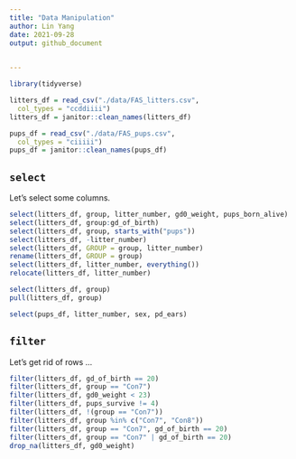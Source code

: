 ```yaml
---
title: "Data Manipulation"
author: Lin Yang
date: 2021-09-28
output: github_document
 

---
```


```r
library(tidyverse)

litters_df = read_csv("./data/FAS_litters.csv",
  col_types = "ccddiiii")
litters_df = janitor::clean_names(litters_df)

pups_df = read_csv("./data/FAS_pups.csv",
  col_types = "ciiiii")
pups_df = janitor::clean_names(pups_df)
```


## `select`

Let's select some columns.

```r
select(litters_df, group, litter_number, gd0_weight, pups_born_alive)
select(litters_df, group:gd_of_birth)
select(litters_df, group, starts_with("pups"))
select(litters_df, -litter_number)
select(litters_df, GROUP = group, litter_number)
rename(litters_df, GROUP = group)
select(litters_df, litter_number, everything())
relocate(litters_df, litter_number)

select(litters_df, group)
pull(litters_df, group)
```

```r
select(pups_df, litter_number, sex, pd_ears)
```


## `filter`

Let's get rid of rows ...


```r
filter(litters_df, gd_of_birth == 20) 
filter(litters_df, group == "Con7")
filter(litters_df, gd0_weight < 23)
filter(litters_df, pups_survive != 4)
filter(litters_df, !(group == "Con7"))
filter(litters_df, group %in% c("Con7", "Con8"))
filter(litters_df, group == "Con7", gd_of_birth == 20)
filter(litters_df, group == "Con7" | gd_of_birth == 20)
drop_na(litters_df, gd0_weight)
```






